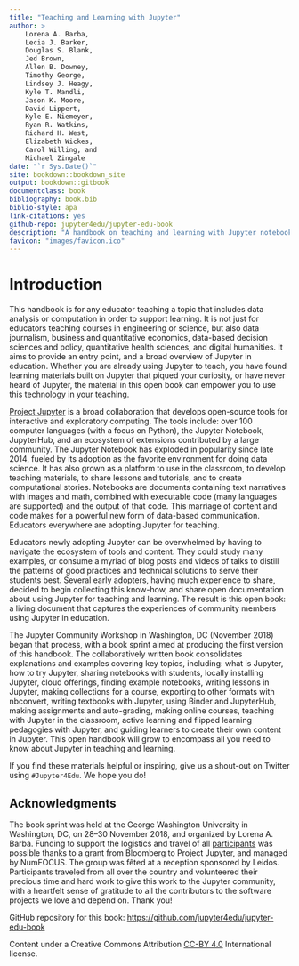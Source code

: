 ```yaml
---
title: "Teaching and Learning with Jupyter"
author: >
    Lorena A. Barba,
    Lecia J. Barker,
    Douglas S. Blank,
    Jed Brown,
    Allen B. Downey,
    Timothy George,
    Lindsey J. Heagy,
    Kyle T. Mandli,
    Jason K. Moore,
    David Lippert,
    Kyle E. Niemeyer,
    Ryan R. Watkins,
    Richard H. West,
    Elizabeth Wickes,
    Carol Willing, and
    Michael Zingale
date: "`r Sys.Date()`"
site: bookdown::bookdown_site
output: bookdown::gitbook
documentclass: book
bibliography: book.bib
biblio-style: apa
link-citations: yes
github-repo: jupyter4edu/jupyter-edu-book
description: "A handbook on teaching and learning with Jupyter notebooks."
favicon: "images/favicon.ico"
---
```


# Introduction {#intro}

This handbook is for any educator teaching a topic that includes data analysis
or computation in order to support learning. It is not just for educators teaching courses in engineering or
science, but also data journalism, business and quantitative economics,
data-based decision sciences and policy, quantitative health sciences, and
digital humanities. It aims to provide an entry point, and a broad overview of
Jupyter in education. Whether you are already using Jupyter to teach, you have
found learning materials built on Jupyter that piqued your curiosity, or have
never heard of Jupyter, the material in this open book can empower you to 
use this technology in your teaching. 

[Project Jupyter](http://jupyter.org/) is a broad collaboration that develops
open-source tools for interactive and exploratory computing. The tools include:
over 100 computer languages (with a focus on Python), the Jupyter Notebook, JupyterHub,
and an ecosystem of extensions
contributed by a large community. The Jupyter Notebook has exploded in popularity since
late 2014, fueled by its adoption as the favorite environment for doing data
science. It has also grown as a platform to use in the classroom, to develop 
teaching materials, to share lessons and tutorials, and to create
computational stories. Notebooks are documents containing text narratives with images and math,
combined with executable code (many languages are supported) and the output of
that code. This marriage of content and code makes for a powerful new form of
data-based communication. Educators everywhere are adopting Jupyter for
teaching.

Educators newly adopting Jupyter can be overwhelmed by having to navigate the
ecosystem of tools and content. They could study many examples, or consume a
myriad of blog posts and videos of talks to distill the patterns of good practices
and technical solutions to serve their students best. Several early adopters,
having much experience to share, decided to begin collecting this know-how, and
share open documentation about using Jupyter for teaching and learning. The
result is this open book: a living document that captures the experiences of 
community members using Jupyter in education.

The Jupyter Community Workshop in Washington, DC (November 2018) began that
process, with a book sprint aimed at producing the first version of this
handbook. The collaboratively written book consolidates explanations and
examples covering key topics, including: what is Jupyter, how to try Jupyter,
sharing notebooks with students, locally installing Jupyter, cloud offerings,
finding example notebooks, writing lessons in Jupyter, making collections for a
course, exporting to other formats with nbconvert, writing textbooks with
Jupyter, using Binder and JupyterHub, making assignments and auto-grading,
making online courses, teaching with Jupyter in the classroom, active learning
and flipped learning pedagogies with Jupyter, and guiding learners to create
their own content in Jupyter. This open handbook will grow to encompass all you
need to know about Jupyter in teaching and learning.

If you find these materials helpful or inspiring, give us a shout-out on Twitter
using `#Jupyter4Edu`. We hope you do!


## Acknowledgments {-}

The book sprint was held at the George Washington University in Washington, DC,
on 28–30 November 2018, and organized by Lorena A. Barba. Funding to support the
logistics and travel of all [participants](#authors) was possible thanks to a
grant from Bloomberg to Project Jupyter, and managed by NumFOCUS. The group was
fêted at a reception sponsored by Leidos. Participants traveled from all over
the country and volunteered their precious time and hard work to give this work
to the Jupyter community, with a heartfelt sense of gratitude to all the
contributors to the software projects we love and depend on. Thank you!

GitHub repository for this book: <https://github.com/jupyter4edu/jupyter-edu-book>

Content under a Creative Commons Attribution [CC-BY 4.0](https://creativecommons.org/licenses/by/4.0/legalcode) International license.
